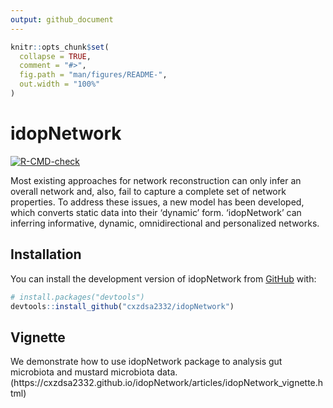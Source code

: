 ```yaml
---
output: github_document
---
```


<!-- README.md is generated from README.Rmd. Please edit that file -->

```r
knitr::opts_chunk$set(
  collapse = TRUE,
  comment = "#>",
  fig.path = "man/figures/README-",
  out.width = "100%"
)
```

# idopNetwork

<!-- badges: start -->
[![R-CMD-check](https://github.com/cxzdsa2332/idopNetwork/actions/workflows/R-CMD-check.yaml/badge.svg)](https://github.com/cxzdsa2332/idopNetwork/actions/workflows/R-CMD-check.yaml)
<!-- badges: end -->

Most existing approaches for network reconstruction can only infer an overall network 
	and, also, fail to capture a complete set of network properties. To address these issues, 
	a new model has been developed, which converts static data into their 'dynamic' form. 
	'idopNetwork' can inferring informative, dynamic, omnidirectional and personalized networks.

## Installation

You can install the development version of idopNetwork from [GitHub](https://github.com/) with:

``` r
# install.packages("devtools")
devtools::install_github("cxzdsa2332/idopNetwork")
```

## Vignette

We demonstrate how to use idopNetwork package to analysis gut microbiota and mustard microbiota data.(https://cxzdsa2332.github.io/idopNetwork/articles/idopNetwork_vignette.html)

